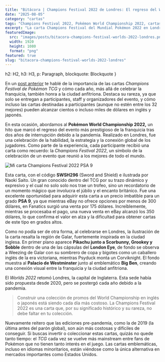```yaml
---
title: "Bitácora | Champions Festival 2022 de Londres: El regreso del Worlds"
date: "2025-08-05"
category: "cartas"
tags: "Champions Festival 2022, Pokémon World Championship 2022, cartas promocionales Pokémon, Pokémon TCG Worlds London, coleccionismo Pokémon, cartas raras Pokémon, promos Pokémon post-pandemia, carta SWSH296, Galar Champions Festival, Pikachu Champions Festival, inversión TCG Pokémon"
excerpt: "La carta Champions Festival del Mundial Pokémon 2022 en Londres destaca el regreso del Worlds luego de la pandemia. Conoce su historia, valor actual y porque deberías adquirirla antes de que sea demasiado tarde."
featuredImage:
  src: "images/posts/bitacora-champions-festival-worlds-2022-londres.png"
  width: 1920
  height: 1080
  format: "png"
featured: true
slug: "bitacora-champions-festival-worlds-2022-londres"
---
```



  h2: H2,
  h3: H3,
  p: Paragraph,
  blockquote: Blockquote
}

En un [post anterior](/blog/bitacora-champions-festival-worlds-2018-nashville) te hablé de la importancia de las cartas *Champions Festival de Pokémon TCG* y cómo cada año, más allá de celebrar la franquicia, también honra a la ciudad anfitriona. Destaca su rareza, ya que solo se entregan a participantes, staff y organizadores del evento, y cómo incluso las cartas destinadas a participantes (aunque no estén entre los 32 mejores) pueden alcanzar cientos o incluso miles de dólares en inglés y japonés.

En esta ocasión, abordamos al **Pokémon World Championship 2022,** un hito que marcó el regreso del evento más prestigioso de la franquicia tras dos años de interrupción debido a la pandemia. Realizado en Londres, fue una celebración de la habilidad, la estrategia y la conexión global de los jugadores. Como parte de la experiencia, cada participante recibió una carta como recuerdo: la *Champions Festival 2022*, un símbolo de la celebración de un evento que reunió a los mejores de todo el mundo.

<Image src="/images/posts/champions-festival-2022.png" alt="Mi carta Champions Festival 2022 PSA 9" className="rounded-xl shadow-md" />

Esta carta, con el código **SWSH296** (Sword and Shield) e ilustrada por Naoki Saito. Un gran conocido dentro del TCG por su trazo dinámico y expresivo y el cual no solo solo nos trae un trofeo, sino un recordatorio de un momento mágico que involucra el júbilo y el encanto británico. Fue una excelente oportunidad para adquirir esta carta a un precio imbatible para un grado **PSA 9**, ya que mientras eBay no ofrece opciones por menos de 300 dólares, en Fanatics surgió una venta por 175 dólares. Increíblemente, mientras se procesaba el pago, una nueva venta en eBay alcanzó los 350 dólares, lo que confirma el valor en alza y la dificultad para obtener cartas de este tipo en grados altos.

Como no podía ser de otra forma, al celebrarse en Londres, la ilustración de la carta resalta la región de Galar, fuertemente inspirada en la ciudad inglesa. En primer plano aparece **Pikachu junto a Scorbunny, Grookey y Sobble** dentro de una de las cápsulas del **London Eye**, de fondo se observa a Weezing de Galar con su sombrero de copa y bigotes como un caballero inglés de la era victoriana, mientras Psyduck monta un Corviknight. El fondo muestra al **Palacio de Westminster** junto al emblemático **Big Ben**, creando una conexión visual entre la franquicia y la ciudad anfitriona.

El *Worlds 2022* retomó Londres, la capital de Inglaterra. Esta sede había sido propuesta desde 2020, pero se postergó cada año debido a la pandemia.

> Construir una colección de promos del World Championship en inglés o japonés está siendo cada día más costoso. La Champions Festival 2022 es una carta que, por su significado histórico y su rareza, no debe faltar en tu colección.
> 

Nuevamente reitero que las ediciones pre-pandemia, como la de 2019 (la última antes del parón global), son aún más costosas y difíciles de conseguir. Si buscas invertir o coleccionar estas cartas, quizás no quede tanto tiempo: el *TCG* cada vez se vuelve más mainstream entre fans de Pokémon que no tienen tanto interés en el juego. Las cartas emblemáticas, incluso en idiomas minoritarios, están viéndose como la única alternativa en mercados importantes como Estados Unidos.

<CTA category={frontmatter.category} />